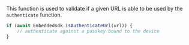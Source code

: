 This function is used to validate if a given URL is able to be used by the `authenticate` function.

```javascript
if (await Embeddedsdk.isAuthenticateUrl(url)) {
    // authenticate against a passkey bound to the device
}
```

